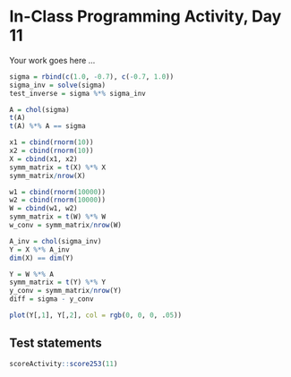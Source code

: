 # In-Class Programming Activity, Day 11

Your work goes here ...

```r
sigma = rbind(c(1.0, -0.7), c(-0.7, 1.0))
sigma_inv = solve(sigma)
test_inverse = sigma %*% sigma_inv
```



```r
A = chol(sigma)
t(A)
t(A) %*% A == sigma
```


```r
x1 = cbind(rnorm(10))
x2 = cbind(rnorm(10))
X = cbind(x1, x2)
symm_matrix = t(X) %*% X
symm_matrix/nrow(X)
```


```r
w1 = cbind(rnorm(10000))
w2 = cbind(rnorm(10000))
W = cbind(w1, w2)
symm_matrix = t(W) %*% W
w_conv = symm_matrix/nrow(W)
```


```r
A_inv = chol(sigma_inv)
Y = X %*% A_inv
dim(X) == dim(Y)
```

```r
Y = W %*% A
symm_matrix = t(Y) %*% Y
y_conv = symm_matrix/nrow(Y)
diff = sigma - y_conv
```


```r
plot(Y[,1], Y[,2], col = rgb(0, 0, 0, .05))
```

## Test statements

```r
scoreActivity::score253(11)
```